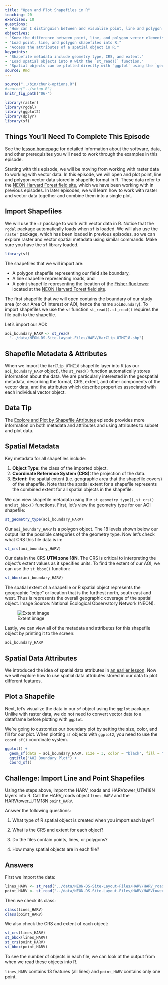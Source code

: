 ```yaml
---
title: "Open and Plot Shapefiles in R"
teaching: 20
exercises: 10
questions:
- "How can I distinguish between and visualize point, line and polygon vector data?"
objectives:
- "Know the difference between point, line, and polygon vector elements."
- "Load point, line, and polygon shapefiles into R."
- "Access the attributes of a spatial object in R."
keypoints:
- "Shapefile metadata include geometry type, CRS, and extent."
- "Load spatial objects into R with the `st_read()` function."
- "Spatial objects can be plotted directly with `ggplot` using the `geom_sf()` function. No need to convert to a dataframe."
source: Rmd
---
```


```r
source("../bin/chunk-options.R")
#source("../setup.R")
knitr_fig_path("06-")
```

```r
library(raster)
library(rgdal)
library(ggplot2)
library(dplyr)
library(sf)
```

## Things You’ll Need To Complete This Episode
See the [lesson homepage]({{ site.baseurl }}) for detailed information about the software,
data, and other prerequisites you will need to work through the examples in this episode.


Starting with this episode, we will be moving from working with raster
data to working with vector data. In this episode, we will open and plot point, line and polygon vector data
stored in shapefile format in R. These data refer to the [NEON Harvard Forest field site](https://www.neonscience.org/field-sites/field-sites-map/HARV), which we have been working with in previous
episodes. In later episodes, we will learn how to work with raster and
vector data together and combine them into a single plot.

## Import Shapefiles

We will use the `sf` package to work with vector data in R. Notice that the
`rgdal` package automatically loads when `sf` is loaded. We will also use the
`raster` package, which has been loaded in previous episodes, so we can explore raster and vector spatial metadata using similar commands. Make sure you have the `sf` library loaded. 

```r
library(sf)
```

The shapefiles that we will import are:

* A polygon shapefile representing our field site boundary,
* A line shapefile representing roads, and
* A point shapefile representing the location of the [Fisher flux tower](https://www.neonscience.org/data-collection/flux-tower-measurements)
located at the [NEON Harvard Forest field site](https://www.neonscience.org/field-sites/field-sites-map/HARV).

The first shapefile that we will open contains the boundary of our study area
(or our Area Of Interest or AOI, hence the name `aoiBoundary`). To import
shapefiles we use the `sf` function `st_read()`. `st_read()` requires the file path to the shapefile.

Let's import our AOI:

```r
aoi_boundary_HARV <- st_read(
  "../data/NEON-DS-Site-Layout-Files/HARV/HarClip_UTMZ18.shp")
```

## Shapefile Metadata & Attributes

When we import the `HarClip_UTMZ18` shapefile layer into R (as our
`aoi_boundary_HARV` object), the `st_read()` function automatically stores
information about the data. We are particularly interested in the geospatial
metadata, describing the format, CRS, extent, and other components of
the vector data, and the attributes which describe properties associated
with each individual vector object.

## Data Tip

The [Explore and Plot by Shapefile Attributes]({{site.baseurl}}/07-vector-shapefile-attributes-in-r/)
episode provides more information on both metadata and attributes
and using attributes to subset and plot data.


## Spatial Metadata

Key metadata for all shapefiles include:

1. **Object Type:** the class of the imported object.
2. **Coordinate Reference System (CRS):** the projection of the data.
3. **Extent:** the spatial extent (i.e. geographic area that the shapefile covers) of
the shapefile. Note that the spatial extent for a shapefile represents the combined
extent for all spatial objects in the shapefile.

We can view shapefile metadata using the `st_geometry_type()`, `st_crs()` and `st_bbox()` functions. First, let's view the
geometry type for our AOI shapefile: 

```r
st_geometry_type(aoi_boundary_HARV)
```

Our `aoi_boundary_HARV` is a polygon object. The 18 levels shown below
our output list the possible categories of the geometry type. 
Now let's check what CRS this file data is in:

```r
st_crs(aoi_boundary_HARV)
```

Our data in the CRS **UTM zone 18N**. The CRS is critical to 
interpreting the object's extent values as it specifies units. To find
the extent of our AOI, we can use the `st_bbox()` function: 

```r
st_bbox(aoi_boundary_HARV)
```

The spatial extent of a shapefile or R spatial object represents the geographic "edge" or location that is the furthest north, south east and west. Thus is represents the overall geographic coverage of the spatial object. Image Source: National Ecological Observatory Network (NEON).

![Extent image](../images/dc-spatial-vector/spatial_extent.png)

Lastly, we can view all of the metadata and attributes for this shapefile object
by printing it to the screen:

```r
aoi_boundary_HARV
```

## Spatial Data Attributes
We introduced the idea of spatial data attributes in [an earlier lesson](https://datacarpentry.org/organization-geospatial/02-intro-vector-data). Now we will explore
how to use spatial data attributes stored in our data to plot
different features.

## Plot a Shapefile

Next, let's visualize the data in our `sf` object using the `ggplot`
package. Unlike with raster data, we do not need to convert vector
data to a dataframe before plotting with `ggplot`. 

We're going to customize our boundary plot by setting the 
size, color, and fill for our plot. When plotting `sf` objects with `ggplot2`, you need to use the `coord_sf()` coordinate system.

```r
ggplot() + 
  geom_sf(data = aoi_boundary_HARV, size = 3, color = "black", fill = "cyan1") + 
  ggtitle("AOI Boundary Plot") + 
  coord_sf()
```

## Challenge: Import Line and Point Shapefiles

Using the steps above, import the HARV_roads and HARVtower_UTM18N layers into
R. Call the HARV_roads object `lines_HARV` and the HARVtower_UTM18N
`point_HARV`.

Answer the following questions:

1. What type of R spatial object is created when you import each layer?
 
2. What is the CRS and extent for each object?
 
3. Do the files contain points, lines, or polygons?

4. How many spatial objects are in each file?

## Answers

First we import the data: 
```r
lines_HARV <- st_read("../data/NEON-DS-Site-Layout-Files/HARV/HARV_roads.shp")
point_HARV <- st_read("../data/NEON-DS-Site-Layout-Files/HARV/HARVtower_UTM18N.shp")
```

Then we check its class: 
```r
class(lines_HARV)
class(point_HARV)
```
We also check the CRS and extent of each object: 
```r
st_crs(lines_HARV)
st_bbox(lines_HARV)
st_crs(point_HARV)
st_bbox(point_HARV)
```

To see the number of objects in each file, we can look at the output from when we read these objects into R.

`lines_HARV` contains 13 features (all lines) and `point_HARV` contains only one point. 

